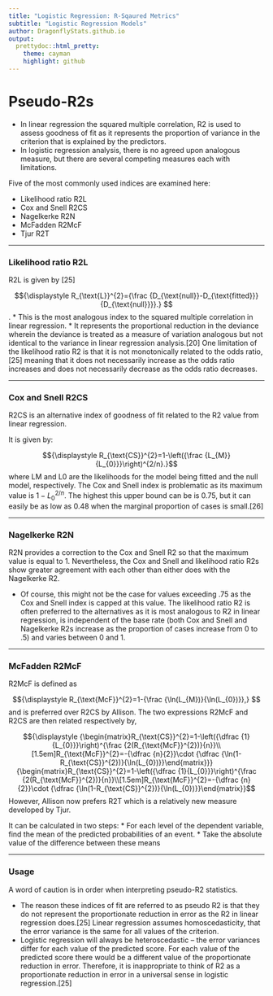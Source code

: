 ```yaml
---
title: "Logistic Regression: R-Sqaured Metrics"
subtitle: "Logistic Regression Models"
author: DragonflyStats.github.io
output:
  prettydoc::html_pretty:
    theme: cayman
    highlight: github
---
```




Pseudo-R2s
=======================================================

* In linear regression the squared multiple correlation, R2 is used to assess goodness of fit as it represents the proportion of variance in the criterion that is explained by the predictors.
* In logistic regression analysis, there is no agreed upon analogous measure, but there are several competing measures each with limitations.

Five of the most commonly used indices are examined here:

* Likelihood ratio R2L
* Cox and Snell R2CS
* Nagelkerke R2N
* McFadden R2McF
* Tjur R2T

-----------------------------------------------------------

### Likelihood ratio R2L

R2L is given by [25]

$${\displaystyle R_{\text{L}}^{2}={\frac {D_{\text{null}}-D_{\text{fitted}}}{D_{\text{null}}}}.} $$.
* This is the most analogous index to the squared multiple correlation in linear regression.
* It represents the proportional reduction in the deviance wherein the deviance is treated as a measure of variation analogous but not identical to the variance in linear regression analysis.[20] One limitation of the likelihood ratio R2 is that it is not monotonically related to the odds ratio,[25] meaning that it does not necessarily increase as the odds ratio increases and does not necessarily decrease as the odds ratio decreases.

-----------------------------------------------------------

### Cox and Snell R2CS

R2CS is an alternative index of goodness of fit related to the R2 value from linear regression. 

It is given by:

$${\displaystyle R_{\text{CS}}^{2}=1-\left({\frac {L_{M}}{L_{0}}}\right)^{2/n}.}$$
where LM and L0 are the likelihoods for the model being fitted and the null model, respectively. 
The Cox and Snell index is problematic as its maximum value is ${\displaystyle 1-L_{0}^{2/n}}$. 
The highest this upper bound can be is 0.75, but it can easily be as low as 0.48 when the marginal proportion of cases is small.[26]

-----------------------------------------------------------

### Nagelkerke R2N

R2N provides a correction to the Cox and Snell R2 so that the maximum value is equal to 1. Nevertheless, the Cox and Snell and likelihood ratio R2s show greater agreement with each other than either does with the Nagelkerke R2.

* Of course, this might not be the case for values exceeding .75 as the Cox and Snell index is capped at this value. The likelihood ratio R2 is often preferred to the alternatives as it is most analogous to R2 in linear regression, is independent of the base rate (both Cox and Snell and Nagelkerke R2s increase as the proportion of cases increase from 0 to .5) and varies between 0 and 1.

-----------------------------------------------------------

### McFadden R2McF

R2McF is defined as

$${\displaystyle R_{\text{McF}}^{2}=1-{\frac {\ln(L_{M})}{\ln(L_{0})}},} $$
and is preferred over R2CS by Allison. The two expressions R2McF and R2CS are then related respectively by,

$${\displaystyle {\begin{matrix}R_{\text{CS}}^{2}=1-\left({\dfrac {1}{L_{0}}}\right)^{\frac {2(R_{\text{McF}}^{2})}{n}}\\[1.5em]R_{\text{McF}}^{2}=-{\dfrac {n}{2}}\cdot {\dfrac {\ln(1-R_{\text{CS}}^{2})}{\ln(L_{0})}}\end{matrix}}} {\begin{matrix}R_{\text{CS}}^{2}=1-\left({\dfrac {1}{L_{0}}}\right)^{\frac {2(R_{\text{McF}}^{2})}{n}}\\[1.5em]R_{\text{McF}}^{2}=-{\dfrac {n}{2}}\cdot {\dfrac {\ln(1-R_{\text{CS}}^{2})}{\ln(L_{0})}}\end{matrix}}$$
However, Allison now prefers R2T which is a relatively new measure developed by Tjur.

It can be calculated in two steps:
* For each level of the dependent variable, find the mean of the predicted probabilities of an event.
* Take the absolute value of the difference between these means

-----------------------------------------------------------
### Usage


A word of caution is in order when interpreting pseudo-R2 statistics. 

* The reason these indices of fit are referred to as pseudo R2 is that they do not represent the proportionate reduction in error as the R2 in linear regression does.[25] Linear regression assumes homoscedasticity, that the error variance is the same for all values of the criterion. 
* Logistic regression will always be heteroscedastic – the error variances differ for each value of the predicted score. For each value of the predicted score there would be a different value of the proportionate reduction in error. Therefore, it is inappropriate to think of R2 as a proportionate reduction in error in a universal sense in logistic regression.[25]


